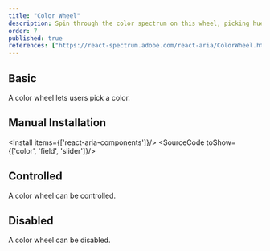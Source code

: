 ```yaml
---
title: "Color Wheel"
description: Spin through the color spectrum on this wheel, picking hues like a game show contestant spins for a prize—fun and functional.
order: 7
published: true
references: ["https://react-spectrum.adobe.com/react-aria/ColorWheel.html#props"]
---
```


## Basic
A color wheel lets users pick a color.
<How toUse="colors/color-wheel-demo" />

## Manual Installation
<Install items={['react-aria-components']}/>
<SourceCode toShow={['color', 'field', 'slider']}/>

## Controlled
A color wheel can be controlled.
<How toUse="colors/color-wheel-controlled-demo" />

## Disabled
A color wheel can be disabled.
<How toUse="colors/color-wheel-disabled-demo" />
